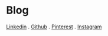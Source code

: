# Blog

[Linkedin](https://www.linkedin.com/in/edotau) . [Github](https://github.com/edotau) . [Pinterest](https://www.pinterest.com/edotau/redefine) . [Instagram](https://www.instagram.com/_edotau/)
